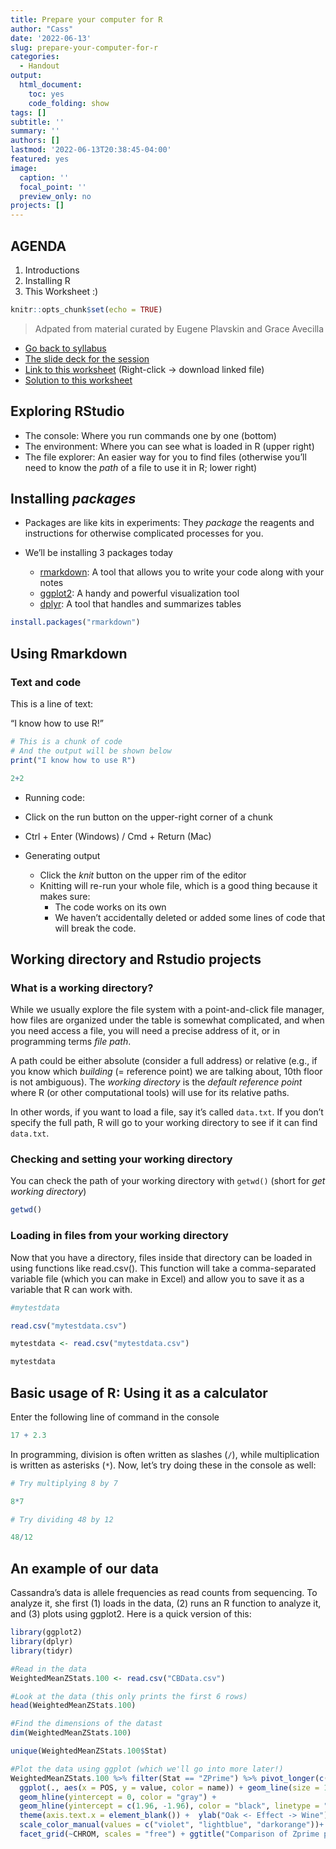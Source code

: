 ```yaml
---
title: Prepare your computer for R
author: "Cass"
date: '2022-06-13'
slug: prepare-your-computer-for-r
categories:
  - Handout
output: 
  html_document: 
    toc: yes
    code_folding: show
tags: []
subtitle: ''
summary: ''
authors: []
lastmod: '2022-06-13T20:38:45-04:00'
featured: yes
image:
  caption: ''
  focal_point: ''
  preview_only: no
projects: []
---
```


## AGENDA

1. Introductions
2. Installing R
3. This Worksheet :)

```r
knitr::opts_chunk$set(echo = TRUE)
```

> Adpated from material curated by Eugene Plavskin and Grace Avecilla

- [Go back to syllabus](https://nyusurp.github.io/)
- [The slide deck for the session](https://nyusurp.github.io/slide/session_1_environment.ppt)
- [Link to this worksheet](session_1_environment.Rmd) (Right-click -> download linked file)
- [Solution to this worksheet](../solution/session_1_environment.html)


## Exploring RStudio

- The console: Where you run commands one by one (bottom)
- The environment: Where you can see what is loaded in R (upper right)
- The file explorer: An easier way for you to find files (otherwise you'll need to know the _path_ of a file to use it in R; lower right)

## Installing _packages_

- Packages are like kits in experiments: They _package_ the reagents and instructions for otherwise complicated processes for you.

- We'll be installing 3 packages today
  - [rmarkdown](https://rmarkdown.rstudio.com): A tool that allows you to write your code along with your notes
  - [ggplot2](https://ggplot2.tidyverse.org): A handy and powerful visualization tool
  - [dplyr](https://dplyr.tidyverse.org): A tool that handles and summarizes tables
  
```r
install.packages("rmarkdown")
```


## Using Rmarkdown

### Text and code

This is a line of text:

"I know how to use R!"

```r
# This is a chunk of code
# And the output will be shown below
print("I know how to use R")

2+2
```


- Running code:
 - Click on the run button on the upper-right corner of a chunk
 - Ctrl + Enter (Windows) / Cmd + Return (Mac)
 
- Generating output
  - Click the *knit* button on the upper rim of the editor
  - Knitting will re-run your whole file, which is a good thing because it makes sure:
    - The code works on its own
    - We haven't accidentally deleted or added some lines of code that will break the code.
    

## Working directory and Rstudio projects

### What is a working directory?

While we usually explore the file system with a point-and-click file manager, how files are organized under the table is somewhat complicated, and when you need access a file, you will need a precise address of it, or in programming terms _file path_.

A path could be either absolute (consider a full address) or relative (e.g., if you know which _building_ (= reference point) we are talking about, 10th floor is not ambiguous). The _working directory_ is the _default reference point_ where R (or other computational tools) will use for its relative paths.

In other words, if you want to load a file, say it's called `data.txt`. If you don't specify the full path, R will go to your working directory to see if it can find `data.txt`.

### Checking and setting your working directory

You can check the path of your working directory with `getwd()` (short for _get working directory_)

```r
getwd()

```
  
### Loading in files from your working directory

Now that you have a directory, files inside that directory can be loaded in using functions like read.csv(). This function will take a comma-separated variable file (which you can make in Excel) and allow you to save it as a variable that R can work with.

```r

#mytestdata

read.csv("mytestdata.csv")

mytestdata <- read.csv("mytestdata.csv")

mytestdata
```


## Basic usage of R: Using it as a calculator

Enter the following line of command in the console

```r
17 + 2.3
```

In programming, division is often written as slashes (`/`), while multiplication is written as asterisks (`*`). Now, let's try doing these in the console as well:

```r
# Try multiplying 8 by 7

8*7
```


```r
# Try dividing 48 by 12

48/12

```


## An example of our data

Cassandra's data is allele frequencies as read counts from sequencing. To analyze it, she first (1) loads in the data, (2) runs an R function to analyze it, and (3) plots using ggplot2. Here is a quick version of this:


```r
library(ggplot2)
library(dplyr)
library(tidyr)

#Read in the data
WeightedMeanZStats.100 <- read.csv("CBData.csv")

#Look at the data (this only prints the first 6 rows)
head(WeightedMeanZStats.100)

#Find the dimensions of the datast
dim(WeightedMeanZStats.100)

unique(WeightedMeanZStats.100$Stat)

#Plot the data using ggplot (which we'll go into more later!)
WeightedMeanZStats.100 %>% filter(Stat == "ZPrime") %>% pivot_longer(c("Bulk", "Parent", "Int")) %>% 
  ggplot(., aes(x = POS, y = value, color = name)) + geom_line(size = 1) + #geom_point(alpha = 0.1) + #+ 
  geom_hline(yintercept = 0, color = "gray") +
  geom_hline(yintercept = c(1.96, -1.96), color = "black", linetype = "dashed") +
  theme(axis.text.x = element_blank()) +  ylab("Oak <- Effect -> Wine") +
  scale_color_manual(values = c("violet", "lightblue", "darkorange"))+
  facet_grid(~CHROM, scales = "free") + ggtitle("Comparison of Zprime per Factor | Weighted Means W = 100")

```

